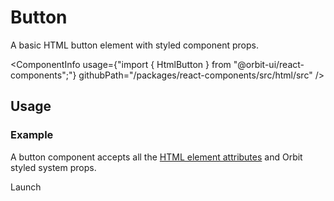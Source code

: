 
<Meta
    title="Html elements/Button"
    id="html-button"
/>

# Button

<Tagline>A basic HTML button element with styled component props.</Tagline>

<ComponentInfo
    usage={"import { HtmlButton } from \"@orbit-ui/react-components\";"}
    githubPath="/packages/react-components/src/html/src"
/>

## Usage

### Example

A button component accepts all the [HTML element attributes](https://developer.mozilla.org/en-US/docs/Web/HTML/Element/button) and Orbit styled system props.

<Preview>
    <Story name="example">
        <HtmlButton type="button" border="cloud-10" padding={1}>Launch</HtmlButton>
    </Story>
</Preview>
